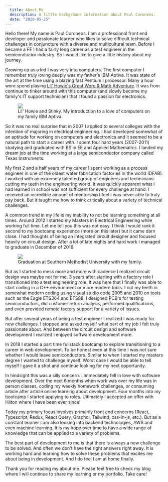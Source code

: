 ```yaml
---
  title: About Me
  description: A little background information about Paul Coroneos.
  date: "2020-05-25"
---
```


Hello there! My name is Paul Coroneos. I am a professional front end developer and passionate learner who likes to solve difficult technical challenges in conjuncture with a diverse and multicultural team. Before I became a FE I had a fairly long career as a test engineer in the semiconductor industry. So I would like to give a little history about my journey.

Growing up as a kid I was very into computers. The first computer I remember truly loving deeply was my father's IBM Aptiva. It was state of the art at the time using a blazing fast Pentium I processor. Many a hour were spend playing [Lil' Howie's Great Word & Math Adventure](https://www.old-games.com/download/7129/great-word-math-adventure-the). It was from continue to tinker around with this computer (and slowly become my family's IT support technician) that I found a passion for electronics.

<figure>
    <img src='/lil-howie.jpg' />
    <figcaption>Lil' Howie and Stinky. My introduction to a love of computers on my family IBM Aptiva.</figcaption>
</figure>

So it was no real surprise that in 2007 I applied to several colleges with the intention of majoring in electrical engineering. I had developed somewhat of an aptitude for working on computers and electronics and it seemed to be a natural path to start a career with. I spent four hard years (2007-2011) studying and graduated with BS in EE and Applied Mathematics. I landed my dream job at the time working at a large semiconductor company called Texas Instruments.

My first 2 and a half years of my career I spent working as a process engineer in one of the oldest wafer fabrication factories in the world (DFAB). I worked with an extremely talented group of engineers and technicians cutting my teeth in the engineering world. It was quickly apparent what I had learned in school was not sufficient for every challenge at hand. I received an incredible amount of mentorship I feel I was never able to truly pay back. But it taught me how to think critically about a variety of technical challenges.

A common trend in my life is my inability to not be learning something at all times. Around 2012 I started my Masters in Electrical Engineering while working full time. Let me tell you this was not easy. I think I would rank it second to my bootcamp experience (more on this later) but it came darn close. I had thoughts of being an integrated circuit designer and focused heavily on circuit design. After a lot of late nights and hard work I managed to graduate in December of 2016.

<figure>
    <img src='/graduation.jpg' />
    <figcaption>Graduation at Southern Methodist University with my family.</figcaption>
</figure>

But as I started to mess more and more with cadence I realized circuit design was maybe not for me. 3 years after starting with a factory role I transitioned into a test engineering role. It was here that I finally was able to start coding in a C++ environment or more modern tools. I cut my teeth in somewhat modern coding using visual studio code 2005 and 2010 on tools such as the Eagle ETS364 and ETS88. I designed PCB's for testing semiconductors, did customer return analysis, performed qualifications, and even provided remote factory support for a variety of issues.

But after several years of being a test engineer I realized I was ready for new challenges. I stopped and asked myself what part of my job I felt truly passionate about. And between the circuit design and software development I realized I enjoyed software development more.

In 2018 I started a part time fullstack bootcamp to explore transitioning to a career in web development. To be honest even at this time I was not sure whether I would leave semiconductors. Similar to when I started my masters degree I wanted to challenge myself. Worst case I would be able to tell myself I gave it a shot and continue looking for my next opportunity.

In hindsight this was a silly concern. I immediately fell in love with software development. Over the next 6 months when work was over my life was in person classes, coding my weekly homework challenges, or consuming article after article online learning about development. Four months into my bootcamp I started applying to roles. Ultimately I accepted an offer with Hilton where I have been ever since!

Today my primary focus involves primarily front end concerns (React, Typescript, Redux, React Query, Graphql, Tailwind, css-in-js, etc.). But as a constant learner I am also looking into backend technologies, AWS and even machine learning. It is my hope over time to have a wide range of knowledge that can be applied to a variety of problems.

The best part of development to me is that there is always a new challenge to be solved. And often we don't have the right answers right away. It is working hard and learning how to solve these problems that excites me about being in development. And I do feel I am at home finally.

Thank you for reading my about me. Please feel free to check my blog where I will continue to share my learning or my portfolio. Take care!
